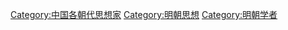[[Category:中国各朝代思想家|Category:中国各朝代思想家]]
[[Category:明朝思想|Category:明朝思想]]
[[Category:明朝学者|Category:明朝学者]]